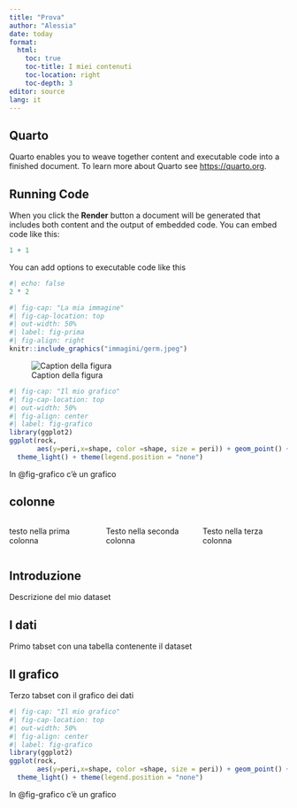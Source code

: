 ```yaml
---
title: "Prova"
author: "Alessia"
date: today
format: 
  html:
    toc: true
    toc-title: I miei contenuti
    toc-location: right
    toc-depth: 3
editor: source
lang: it
---
```



## Quarto

Quarto enables you to weave together content and executable code into a finished document. To learn more about Quarto see <https://quarto.org>.

## Running Code

When you click the **Render** button a document will be generated that includes both content and the output of embedded code. You can embed code like this:

```r
1 + 1
```

You can add options to executable code like this 

```r
#| echo: false
2 * 2
```

```r
#| fig-cap: "La mia immagine"
#| fig-cap-location: top
#| out-width: 50%
#| label: fig-prima
#| fig-align: right
knitr::include_graphics("immagini/germ.jpeg")
```

![Caption della figura](immagini/albero.png){#fig-label}

```r
#| fig-cap: "Il mio grafico"
#| fig-cap-location: top
#| out-width: 50%
#| fig-align: center
#| label: fig-grafico
library(ggplot2)
ggplot(rock, 
       aes(y=peri,x=shape, color =shape, size = peri)) + geom_point() + 
  theme_light() + theme(legend.position = "none") 

```
In @fig-grafico c'è un grafico

## colonne

:::: {.columns}


::: {.column width="30%"}

testo nella prima colonna

:::

::: {.column width="30%"}

Testo nella seconda colonna

:::

::: {.column width="30%"}

Testo nella terza colonna

:::

::::

::: {.panel-tabset}

## Introduzione

Descrizione del mio dataset 

## I dati


Primo tabset con una tabella contenente il dataset


## Il grafico

Terzo tabset con il grafico dei dati


:::


```r
#| fig-cap: "Il mio grafico"
#| fig-cap-location: top
#| out-width: 50%
#| fig-align: center
#| label: fig-grafico
library(ggplot2)
ggplot(rock, 
       aes(y=peri,x=shape, color =shape, size = peri)) + geom_point() + 
  theme_light() + theme(legend.position = "none") 

```
In @fig-grafico c'è un grafico